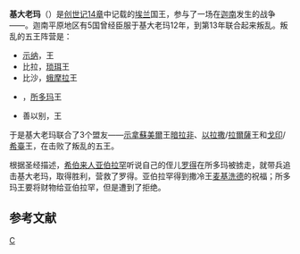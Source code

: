 '''基大老玛'''（{{lang-he|'''כְּדָרְלָעֹ֤מֶר'''}}）是[[创世记14章|创世记14章]]中记载的[[埃兰|埃兰]]国王，参与了一场在[[迦南|迦南]]发生的战争——{{le|西订谷之战|Battle of Siddim}}。迦南平原地区有5国曾经臣服于基大老玛12年，到第13年联合起来叛乱。叛乱的五王阵营是：
*[[示纳|示纳]]，{{le|押玛|Admah}}王
*比拉，[[琐珥|琐珥]]王
*比沙，[[蛾摩拉|蛾摩拉]]王
*{{le|比锐|Bera (Bible)}}，[[所多玛|所多玛]]王
*善以别，{{le|洗扁|Zeboim (Hebrew Bible)}}王

于是基大老玛联合了3个盟友——[[示拿|示拿]][[蘇美爾|蘇美爾]]王[[暗拉非|暗拉非]]、[[以拉撒|以拉撒]]/[[拉爾薩|拉爾薩]]王{{le|亚略 (以拉撒王)|Arioch|亚略}}和[[戈印|戈印]]/[[西台|希臺]]王{{le|提达|Tidal (Bible)}}，在{{le|西订谷|Vale of Siddim}}击败了叛乱的五王。

根据圣经描述，[[希伯来人|希伯来人]][[亚伯拉罕|亚伯拉罕]]听说自己的侄儿[[罗得|罗得]]在所多玛被掳走，就带兵追击基大老玛，取得胜利，营救了罗得。亚伯拉罕得到撒冷王[[麦基洗德|麦基洗德]]的祝福；所多玛王要将财物给亚伯拉罕，但是遭到了拒绝。

==参考文献==
<div class="references-small">
<references />
</div>
{{Myth-stub}}

[[Category:圣经人物|C]]